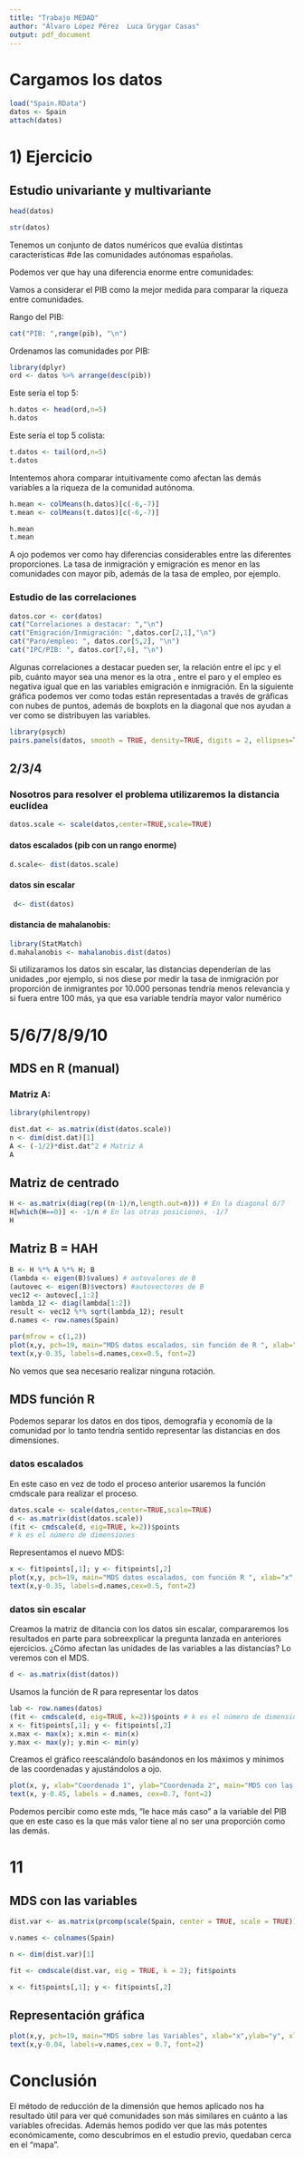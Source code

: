 ---
title: "Trabajo MEDAD"
author: "Álvaro López Pérez  Luca Grygar Casas"
output: pdf_document
---

# Cargamos los datos

```{r}
load("Spain.RData") 
datos <- Spain 
attach(datos) 
```

# 1) Ejercicio

## Estudio univariante y multivariante

```{r}
head(datos) 
```

```{r}
str(datos) 
```

Tenemos un conjunto de datos numéricos que evalúa distintas características #de las comunidades autónomas españolas.

Podemos ver que hay una diferencia enorme entre comunidades:

Vamos a considerar el PIB como la mejor medida para comparar la riqueza entre comunidades.

Rango del PIB:

```{r}
cat("PIB: ",range(pib), "\n")
```

Ordenamos las comunidades por PIB:

```{r}
library(dplyr)
ord <- datos %>% arrange(desc(pib))
```

Este sería el top 5:

```{r}
h.datos <- head(ord,n=5)
h.datos
```

Este sería el top 5 colista:

```{r}
t.datos <- tail(ord,n=5)
t.datos
```

Intentemos ahora comparar intuitivamente como afectan las demás
variables a la riqueza de la comunidad autónoma.

```{r}
h.mean <- colMeans(h.datos)[c(-6,-7)]
t.mean <- colMeans(t.datos)[c(-6,-7)]

h.mean
t.mean
```

A ojo podemos ver como hay diferencias considerables entre las diferentes proporciones. La tasa de inmigración y emigración es menor en las comunidades con mayor pib, además de la tasa de empleo, por ejemplo.




### Estudio de las correlaciones

```{r}
datos.cor <- cor(datos)
cat("Correlaciones a destacar: ","\n")
cat("Emigración/Inmigración: ",datos.cor[2,1],"\n")
cat("Paro/empleo: ", datos.cor[5,2], "\n")
cat("IPC/PIB: ", datos.cor[7,6], "\n")
```

Algunas correlaciones a destacar pueden ser, la relación entre el ipc y el pib, cuánto mayor sea una menor es la otra , entre el paro y el empleo es negativa igual que en las variables emigración e inmigración. En la siguiente gráfica podemos ver como todas están representadas a través de gráficas con nubes de puntos, además de boxplots en la diagonal que nos ayudan a ver como se distribuyen las variables.

```{r}
library(psych) 
pairs.panels(datos, smooth = TRUE, density=TRUE, digits = 2, ellipses=TRUE, method="pearson", pch = 20,         lm=TRUE, cor=TRUE)
```

## 2/3/4

### Nosotros para resolver el problema utilizaremos la distancia euclídea

```{r}
datos.scale <- scale(datos,center=TRUE,scale=TRUE) 
```

#### datos escalados (pib con un rango enorme)

```{r}
d.scale<- dist(datos.scale) 
```

#### datos sin escalar

```{r}
 d<- dist(datos)
```

#### distancia de mahalanobis:

```{r}
library(StatMatch) 
d.mahalanobis <- mahalanobis.dist(datos)
```

Si utilizaramos los datos sin escalar, las distancias dependerían de las unidades ,por ejemplo, si nos diese por medir la tasa de inmigración por proporción de inmigrantes por 10.000 personas tendría menos relevancia y si fuera entre 100 más, ya que esa variable tendría mayor valor numérico


# 5/6/7/8/9/10

## MDS en R (manual)

### Matriz A:

```{r}
library(philentropy) 

dist.dat <- as.matrix(dist(datos.scale))
n <- dim(dist.dat)[1]
A <- (-1/2)*dist.dat^2 # Matriz A
A
```

## Matriz de centrado

```{r}
H <- as.matrix(diag(rep((n-1)/n,length.out=n))) # En la diagonal 6/7 
H[which(H==0)] <- -1/n # En las otras posiciones, -1/7 
H
```

## Matriz B = HAH

```{r}
B <- H %*% A %*% H; B
(lambda <- eigen(B)$values) # autovalores de B 
(autovec <- eigen(B)$vectors) #autovectores de B
vec12 <- autovec[,1:2] 
lambda_12 <- diag(lambda[1:2])
result <- vec12 %*% sqrt(lambda_12); result
d.names <- row.names(Spain)
```

```{r}
par(mfrow = c(1,2))
plot(x,y, pch=19, main="MDS datos escalados, sin función de R ", xlab="x",ylab="y", xlim=c(-3,3),ylim=c(-4,3))
text(x,y-0.35, labels=d.names,cex=0.5, font=2)
```
No vemos que sea necesario realizar ninguna rotación.

## MDS función R

Podemos separar los datos en dos tipos, demografía y economía de la comunidad por lo tanto tendría sentido representar las distancias en dos dimensiones.

### datos escalados
En este caso en vez de todo el proceso anterior usaremos la función cmdscale para realizar el proceso.

```{r}
datos.scale <- scale(datos,center=TRUE,scale=TRUE) 
d <- as.matrix(dist(datos.scale))
(fit <- cmdscale(d, eig=TRUE, k=2))$points 
# k es el número de dimensiones 
```

Representamos el nuevo MDS:

```{r}
x <- fit$points[,1]; y <- fit$points[,2]
plot(x,y, pch=19, main="MDS datos escalados, con función R ", xlab="x",ylab="y", xlim=c(-3,3),ylim=c(-4,3))
text(x,y-0.35, labels=d.names,cex=0.5, font=2)
```

### datos sin escalar

Creamos la matriz de ditancia con los datos sin escalar, compararemos los resultados en parte para sobreexplicar la pregunta lanzada en anteriores ejercicios. ¿Cómo afectan las unidades de las variables a las distancias? Lo veremos con el MDS.

```{r}
d <- as.matrix(dist(datos))
```

Usamos la función de R para representar los datos
```{r}
lab <- row.names(datos)
(fit <- cmdscale(d, eig=TRUE, k=2))$points # k es el número de dimensiones 
x <- fit$points[,1]; y <- fit$points[,2]
x.max <- max(x); x.min <- min(x)
y.max <- max(y); y.min <- min(y)
```

Creamos el gráfico reescalándolo basándonos en los máximos y mínimos de las coordenadas y ajustándolos a ojo.
```{r}
plot(x, y, xlab="Coordenada 1", ylab="Coordenada 2", main="MDS con las variables sin escalar", pch=19,     xlim=c(x.min-400,x.max+400),ylim=c(y.min-10,y.max+10)) 
text(x, y-0.45, labels = d.names, cex=0.7, font=2)
```
Podemos percibir como este mds, "le hace más caso" a la variable del PIB que en este caso es la que más valor tiene al no ser una proporción como las demás.

# 11

## MDS con las variables

```{r}
dist.var <- as.matrix(prcomp(scale(Spain, center = TRUE, scale = TRUE))$rotation)

v.names <- colnames(Spain)

n <- dim(dist.var)[1]

fit <- cmdscale(dist.var, eig = TRUE, k = 2); fit$points

x <- fit$points[,1]; y <- fit$points[,2]
```

## Representación gráfica

```{r}
plot(x,y, pch=19, main="MDS sobre las Variables", xlab="x",ylab="y", xlim=c(-0.5,0.5),ylim=c(-0.5,0.5)) 
text(x,y-0.04, labels=v.names,cex = 0.7, font=2)
```

# Conclusión

El método de reducción de la dimensión que hemos aplicado nos ha resultado útil para ver qué comunidades son más similares en cuánto a las variables ofrecidas. Además hemos podido ver que las más potentes económicamente, como descubrimos en el estudio previo, quedaban cerca en el "mapa".


